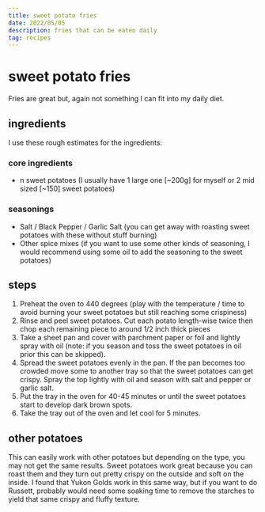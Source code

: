 ```yaml
---
title: sweet potato fries
date: 2022/05/05
description: fries that can be eaten daily
tag: recipes
---
```


# sweet potato fries
Fries are great but, again not something I can fit into my daily diet. 

## ingredients
I use these rough estimates for the ingredients:

### core ingredients
- n sweet potatoes (I usually have 1 large one [~200g] for myself or 2 mid sized [~150] sweet potatoes)

### seasonings

- Salt / Black Pepper / Garlic Salt (you can get away with roasting sweet potatoes with these without stuff burning)
- Other spice mixes (if you want to use some other kinds of seasoning, I would recommend using some oil to add the seasoning to the sweet potatoes)

## steps
1. Preheat the oven to 440 degrees (play with the temperature / time to avoid burning your sweet potatoes but still reaching some crispiness)
2. Rinse and peel sweet potatoes. Cut each potato length-wise twice then chop each remaining piece to around 1/2 inch thick pieces
3. Take a sheet pan and cover with parchment paper or foil and lightly spray with oil (note: if you season and toss the sweet potatoes in oil prior this can be skipped). 
4. Spread the sweet potatoes evenly in the pan. If the pan becomes too crowded move some to another tray so that the sweet potatoes can get crispy. Spray the top lightly with oil and season with salt and pepper or garlic salt.
5. Put the tray in the oven for 40-45 minutes or until the sweet potatoes start to develop dark brown spots.
6. Take the tray out of the oven and let cool for 5 minutes.


## other potatoes
This can easily work with other potatoes but depending on the type, you may not get the same results. Sweet potatoes work great because you can roast them and they turn out pretty crispy on the outside and soft on the inside. I found that Yukon Golds work in this same way, but if you want to do Russett, probably would need some soaking time to remove the starches to yield that same crispy and fluffy texture.